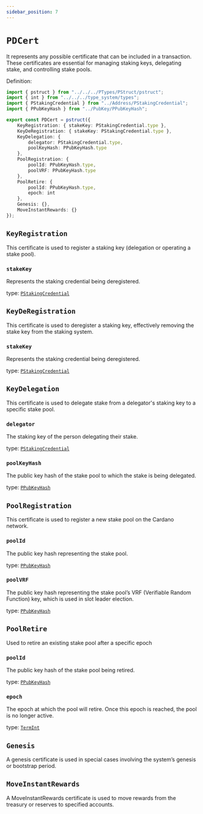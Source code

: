 ```yaml
---
sidebar_position: 7
---
```


# `PDCert`

It represents any possible certificate that can be included in a transaction. These certificates are essential for managing staking keys, delegating stake, and controlling stake pools. 

Definition:

```ts
import { pstruct } from "../../../PTypes/PStruct/pstruct";
import { int } from "../../../type_system/types";
import { PStakingCredential } from "../Address/PStakingCredential";
import { PPubKeyHash } from "../PubKey/PPubKeyHash";

export const PDCert = pstruct({
    KeyRegistration: { stakeKey: PStakingCredential.type },
    KeyDeRegistration: { stakeKey: PStakingCredential.type },
    KeyDelegation: {
        delegator: PStakingCredential.type,
        poolKeyHash: PPubKeyHash.type
    },
    PoolRegistration: {
        poolId: PPubKeyHash.type,
        poolVRF: PPubKeyHash.type
    },
    PoolRetire: {
        poolId: PPubKeyHash.type,
        epoch: int
    },
    Genesis: {},
    MoveInstantRewards: {}
});
```

## `KeyRegistration`

This certificate is used to register a staking key (delegation or operating a stake pool).

### `stakeKey`
Represents the staking credential being deregistered.

type: [`PStakingCredential`](./PStakingCredential)

## `KeyDeRegistration`

This certificate is used to deregister a staking key, effectively removing the stake key from the staking system.

### `stakeKey`
Represents the staking credential being deregistered.

type: [`PStakingCredential`](./PStakingCredential)

## `KeyDelegation`

This certificate is used to delegate stake from a delegator's staking key to a specific stake pool.

### `delegator`
The staking key of the person delegating their stake.

type: [`PStakingCredential`](./PStakingCredential)

### `poolKeyHash`
The public key hash of the stake pool to which the stake is being delegated.

type: [`PPubKeyHash`](./PPubKeyHash)

## `PoolRegistration`

This certificate is used to register a new stake pool on the Cardano network.

### `poolId`
The public key hash representing the stake pool.

type: [`PPubKeyHash`](./PPubKeyHash)

### `poolVRF`
The public key hash representing the stake pool’s VRF (Verifiable Random Function) key, which is used in slot leader election.

type: [`PPubKeyHash`](./PPubKeyHash) 

## `PoolRetire`

Used to retire an existing stake pool after a specific epoch

### `poolId`
The public key hash of the stake pool being retired.

type: [`PPubKeyHash`](./PPubKeyHash)

### `epoch`
The epoch at which the pool will retire. Once this epoch is reached, the pool is no longer active.

type: [`TermInt`](../../stdlib/TermInt)

## `Genesis`

A genesis certificate is used in special cases involving the system’s genesis or bootstrap period.

## `MoveInstantRewards`

A MoveInstantRewards certificate is used to move rewards from the treasury or reserves to specified accounts.
